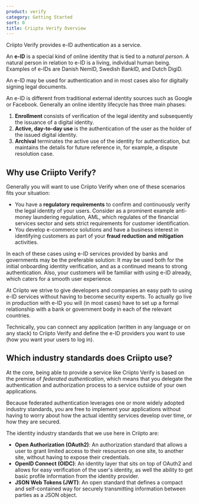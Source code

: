 ```yaml
---
product: verify
category: Getting Started
sort: 0
title: Criipto Verify Overview
---
```



Criipto Verify provides e-ID authentication as a service.

<Highlight icon="file-lines">

  An **e-ID** is a special kind of online identity that is tied to a *natural person*. A natural person in relation to e-ID is a living, individual human being. Examples of e-IDs are Danish NemID, Swedish BankID, and Dutch DigiD.

  An e-ID may be used for authentication and in most cases also for digitally signing legal documents.

</Highlight>

An e-ID is different from traditional external identity sources such as Google or Facebook. Generally an online identity lifecycle has three main phases:

1. **Enrollment** consists of verification of the legal identity and subsequently the issuance of a digital identity.
2. **Active, day-to-day use** is the authentication of the user as the holder of the issued digital identity.
3. **Archival** terminates the active use of the identity for authentication, but maintains the details for future reference in, for example, a dispute resolution case.

## Why use Criipto Verify?

Generally you will want to use Criipto Verify when one of these scenarios fits your situation:

- You have a **regulatory requirements** to confirm and continuously verify the legal identity of your users. Consider as a prominent example anti-money laundering regulation, AML, which regulates of the financial services sector and sets strict requirements for customer identification.
- You develop e-commerce solutions and have a business interest in identifying customers as part of your **fraud reduction and mitigation** activities.

In each of these cases using e-ID services provided by banks and governments may be the preferable solution: It may be used both for the initial onboarding identity verification, and as a continued means to strong authentication. Also, your customers will be familiar with using e-ID already, which caters for a smooth user experience.

At Criipto we strive to give developers and companies an easy path to using e-ID services without having to become security experts. To actually go live in production with e-ID you will (in most cases) have to set up a formal relationship with a bank or government body in each of the relevant countries.

Technically, you can connect any application (written in any language or on any stack) to Criipto Verify and define the e-ID providers you want to use (how you want your users to log in). 

## Which industry standards does Criipto use?

At the core, being able to provide a service like Criipto Verify is based on the premise of *federated authentication*, which means that you delegate the authentication and authorization process to a service outside of your own applications. 

Because federated authentication leverages one or more widely adopted industry standards, you are free to implement your applications without having to worry about how the actual identity services develop over time, or how they are secured.

The identity industry standards that we use here in Criipto are:

- **Open Authorization (OAuth2)**: An authorization standard that allows a user to grant limited access to their resources on one site, to another site, without having to expose their credentials. 
- **OpenID Connect (OIDC)**: An identity layer that sits on top of OAuth2 and allows for easy verification of the user's identity, as well the ability to get basic profile information from the identity provider.
- **JSON Web Tokens (JWT)**: An open standard that defines a compact and self-contained way for securely transmitting information between parties as a JSON object.